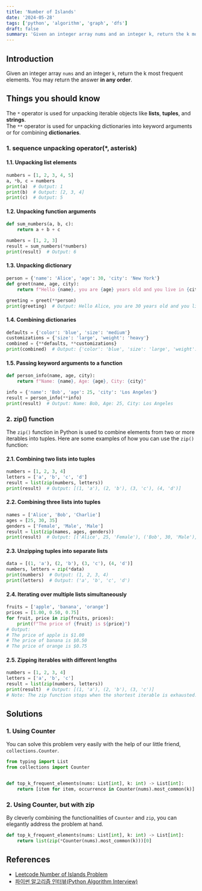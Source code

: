 ```yaml
---
title: 'Number of Islands'
date: '2024-05-28'
tags: ['python', 'algorithm', 'graph', 'dfs']
draft: false
summary: 'Given an integer array nums and an integer k, return the k most frequent elements. You may return the answer in any order.'
---
```


## Introduction
Given an integer array `nums` and an integer `k`, return the k most frequent elements. You may return the answer **in any order**.

## Things you should know
The `*` operator is used for unpacking iterable objects like **lists**, **tuples**, and **strings**.  
The `**` operator is used for unpacking dictionaries into keyword arguments or for combining **dictionaries**.
### 1. sequence unpacking operator(*, asterisk)
#### 1.1. Unpacking list elements
```python:unpack.py
numbers = [1, 2, 3, 4, 5]
a, *b, c = numbers
print(a)  # Output: 1
print(b)  # Output: [2, 3, 4]
print(c)  # Output: 5
```

#### 1.2. Unpacking function arguments
```python:unpack.py
def sum_numbers(a, b, c):
    return a + b + c

numbers = [1, 2, 3]
result = sum_numbers(*numbers)
print(result)  # Output: 6
```

#### 1.3. Unpacking dictionary
```python:unpack.py
person = {'name': 'Alice', 'age': 30, 'city': 'New York'}
def greet(name, age, city):
    return f"Hello {name}, you are {age} years old and you live in {city}."

greeting = greet(**person)
print(greeting)  # Output: Hello Alice, you are 30 years old and you live in New York.
```

#### 1.4. Combining dictionaries
```python:unpack.py
defaults = {'color': 'blue', 'size': 'medium'}
customizations = {'size': 'large', 'weight': 'heavy'}
combined = {**defaults, **customizations}
print(combined)  # Output: {'color': 'blue', 'size': 'large', 'weight': 'heavy'}
```

#### 1.5. Passing keyword arguments to a function
```python:unpack.py
def person_info(name, age, city):
    return f"Name: {name}, Age: {age}, City: {city}"

info = {'name': 'Bob', 'age': 25, 'city': 'Los Angeles'}
result = person_info(**info)
print(result)  # Output: Name: Bob, Age: 25, City: Los Angeles
```

### 2. zip() function
The `zip()` function in Python is used to combine elements from two or more iterables into tuples. 
Here are some examples of how you can use the `zip()` function:

#### 2.1. Combining two lists into tuples
```python:zip.py
numbers = [1, 2, 3, 4]
letters = ['a', 'b', 'c', 'd']
result = list(zip(numbers, letters))
print(result)  # Output: [(1, 'a'), (2, 'b'), (3, 'c'), (4, 'd')]
```

#### 2.2. Combining three lists into tuples
```python:zip.py
names = ['Alice', 'Bob', 'Charlie']
ages = [25, 30, 35]
genders = ['Female', 'Male', 'Male']
result = list(zip(names, ages, genders))
print(result)  # Output: [('Alice', 25, 'Female'), ('Bob', 30, 'Male'), ('Charlie', 35, 'Male')]
```

#### 2.3. Unzipping tuples into separate lists
```python:zip.py
data = [(1, 'a'), (2, 'b'), (3, 'c'), (4, 'd')]
numbers, letters = zip(*data)
print(numbers)  # Output: (1, 2, 3, 4)
print(letters)  # Output: ('a', 'b', 'c', 'd')
```

#### 2.4. Iterating over multiple lists simultaneously
```python:zip.py
fruits = ['apple', 'banana', 'orange']
prices = [1.00, 0.50, 0.75]
for fruit, price in zip(fruits, prices):
    print(f"The price of {fruit} is ${price}")
# Output:
# The price of apple is $1.00
# The price of banana is $0.50
# The price of orange is $0.75
```

#### 2.5. Zipping iterables with different lengths
```python:zip.py
numbers = [1, 2, 3, 4]
letters = ['a', 'b', 'c']
result = list(zip(numbers, letters))
print(result)  # Output: [(1, 'a'), (2, 'b'), (3, 'c')]
# Note: The zip function stops when the shortest iterable is exhausted.
```

## Solutions
### 1. Using Counter
You can solve this problem very easily with the help of our little friend, `collections.Counter`.

```python:main.py
from typing import List
from collections import Counter


def top_k_frequent_elements(nums: List[int], k: int) -> List[int]:
    return [item for item, occurrence in Counter(nums).most_common(k)]
```

### 2. Using Counter, but with zip
By cleverly combining the functionalities of `Counter` and `zip`, you can elegantly address the problem at hand.
```python:main.py
def top_k_frequent_elements(nums: List[int], k: int) -> List[int]:
    return list(zip(*Counter(nums).most_common(k)))[0]
```
## References

- [Leetcode Number of Islands Problem](https://leetcode.com/problems/num-of-islands)
- [파이썬 알고리즘 인터뷰(Python Algorithm Interview)](https://www.aladin.co.kr/shop/wproduct.aspx?ItemId=245495826)
